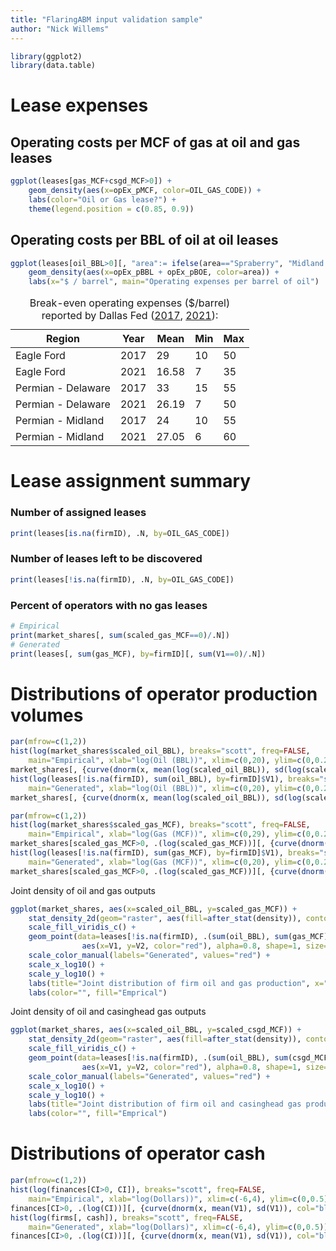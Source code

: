 ```yaml
---
title: "FlaringABM input validation sample"
author: "Nick Willems"
---
```


```r
library(ggplot2)
library(data.table)
```

# Lease expenses
## Operating costs per MCF of gas at oil and gas leases  
```r
ggplot(leases[gas_MCF+csgd_MCF>0]) +
    geom_density(aes(x=opEx_pMCF, color=OIL_GAS_CODE)) +
    labs(color="Oil or Gas lease?") +
    theme(legend.position = c(0.85, 0.9))
```

## Operating costs per BBL of oil at oil leases  
```r
ggplot(leases[oil_BBL>0][, "area":= ifelse(area=="Spraberry", "Midland Basin", area)][]) +
    geom_density(aes(x=opEx_pBBL + opEx_pBOE, color=area)) +
    labs(x="$ / barrel", main="Operating expenses per barrel of oil")
```

| Region            | Year  | Mean  | Min   | Max   |
| ---               | ---   | ---   | ---   | ---   |
| Eagle Ford        | 2017  | 29    | 10    | 50    |
| Eagle Ford        | 2021  | 16.58 | 7     | 35    |
| Permian - Delaware| 2017  | 33    | 15    | 55    |
| Permian - Delaware| 2021  | 26.19 | 7     | 50    |
| Permian - Midland | 2017  | 24    | 10    | 55    |
| Permian - Midland | 2021  | 27.05 | 6     | 60    |
Table: Break-even operating expenses ($/barrel) reported by Dallas Fed
([2017](https://www.dallasfed.org/research/surveys/des/2017/1701.aspx#tab-questions),
[2021](https://www.dallasfed.org/research/surveys/des/2021/2101.aspx#tab-questions)):  

# Lease assignment summary  
### Number of assigned leases   
```r
print(leases[is.na(firmID), .N, by=OIL_GAS_CODE])
```

### Number of leases left to be discovered  
```r
print(leases[!is.na(firmID), .N, by=OIL_GAS_CODE])
```

### Percent of operators with no gas leases  
```r
# Empirical
print(market_shares[, sum(scaled_gas_MCF==0)/.N])
# Generated
print(leases[, sum(gas_MCF), by=firmID][, sum(V1==0)/.N])
```

# Distributions of operator production volumes
```r
par(mfrow=c(1,2))
hist(log(market_shares$scaled_oil_BBL), breaks="scott", freq=FALSE,
    main="Empirical", xlab="log(Oil (BBL))", xlim=c(0,20), ylim=c(0,0.2))
market_shares[, {curve(dnorm(x, mean(log(scaled_oil_BBL)), sd(log(scaled_oil_BBL))), col="blue", add=TRUE); NULL}]
hist(log(leases[!is.na(firmID), sum(oil_BBL), by=firmID]$V1), breaks="scott", freq=FALSE,
    main="Generated", xlab="log(Oil (BBL))", xlim=c(0,20), ylim=c(0,0.2))
market_shares[, {curve(dnorm(x, mean(log(scaled_oil_BBL)), sd(log(scaled_oil_BBL))), col="blue", add=TRUE); NULL}]
```

```r
par(mfrow=c(1,2))
hist(log(market_shares$scaled_gas_MCF), breaks="scott", freq=FALSE,
    main="Empirical", xlab="log(Gas (MCF))", xlim=c(0,29), ylim=c(0,0.2))
market_shares[scaled_gas_MCF>0, .(log(scaled_gas_MCF))][, {curve(dnorm(x, mean(V1), sd(V1)), col="blue", add=TRUE); NULL}]
hist(log(leases[!is.na(firmID), sum(gas_MCF), by=firmID]$V1), breaks="scott", freq=FALSE,
    main="Generated", xlab="log(Gas (MCF))", xlim=c(0,20), ylim=c(0,0.2))
market_shares[scaled_gas_MCF>0, .(log(scaled_gas_MCF))][, {curve(dnorm(x, mean(V1), sd(V1)), col="blue", add=TRUE); NULL}]
```

Joint density of oil and gas outputs
```r
ggplot(market_shares, aes(x=scaled_oil_BBL, y=scaled_gas_MCF)) +
    stat_density_2d(geom="raster", aes(fill=after_stat(density)), contour=FALSE) +
    scale_fill_viridis_c() +
    geom_point(data=leases[!is.na(firmID), .(sum(oil_BBL), sum(gas_MCF)), by=firmID][V1>0 & V2>0],
                aes(x=V1, y=V2, color="red"), alpha=0.8, shape=1, size=2) +
    scale_color_manual(labels="Generated", values="red") +
    scale_x_log10() +
    scale_y_log10() +
    labs(title="Joint distribution of firm oil and gas production", x="Oil (BBL)", y="Gas (MCF)") +
    labs(color="", fill="Emprical")
```

Joint density of oil and casinghead gas outputs
```r
ggplot(market_shares, aes(x=scaled_oil_BBL, y=scaled_csgd_MCF)) +
    stat_density_2d(geom="raster", aes(fill=after_stat(density)), contour=FALSE) +
    scale_fill_viridis_c() +
    geom_point(data=leases[!is.na(firmID), .(sum(oil_BBL), sum(csgd_MCF)), by=firmID][V1>0 & V2>0],
                aes(x=V1, y=V2, color="red"), alpha=0.8, shape=1, size=2) +
    scale_color_manual(labels="Generated", values="red") +
    scale_x_log10() +
    scale_y_log10() +
    labs(title="Joint distribution of firm oil and casinghead gas production", x="Oil (BBL)", y="Gas (MCF)") +
    labs(color="", fill="Emprical")
```

# Distributions of operator cash
```r
par(mfrow=c(1,2))
hist(log(finances[CI>0, CI]), breaks="scott", freq=FALSE,
    main="Empirical", xlab="log(Dollars))", xlim=c(-6,4), ylim=c(0,0.5))
finances[CI>0, .(log(CI))][, {curve(dnorm(x, mean(V1), sd(V1)), col="blue", add=TRUE); NULL}]
hist(log(firms[, cash]), breaks="scott", freq=FALSE,
    main="Generated", xlab="log(Dollars)", xlim=c(-6,4), ylim=c(0,0.5))
finances[CI>0, .(log(CI))][, {curve(dnorm(x, mean(V1), sd(V1)), col="blue", add=TRUE); NULL}]
```

